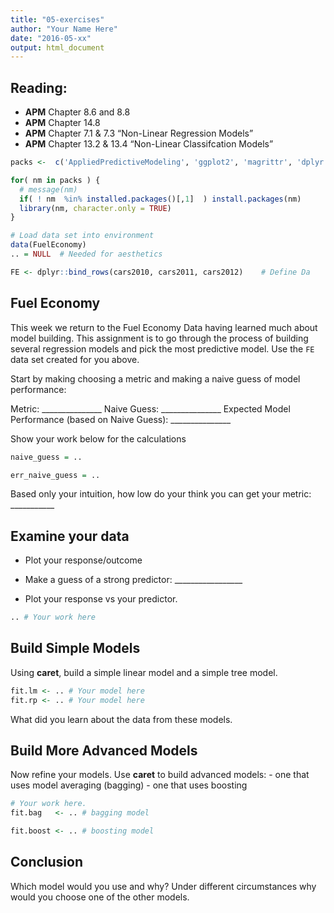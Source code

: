 ---
title: "05-exercises"
author: "Your Name Here"
date: "2016-05-xx"
output: html_document
---

## Reading:
- **APM** Chapter 8.6 and 8.8 
- **APM** Chapter 14.8 
- **APM** Chapter 7.1 & 7.3 "Non-Linear Regression Models"
- **APM** Chapter 13.2 & 13.4 "Non-Linear Classifcation Models"


```{r,echo=FALSE}

packs <-  c('AppliedPredictiveModeling', 'ggplot2', 'magrittr', 'dplyr')

for( nm in packs ) { 
  # message(nm)
  if( ! nm  %in% installed.packages()[,1]  ) install.packages(nm)
  library(nm, character.only = TRUE)
}

# Load data set into environment
data(FuelEconomy)
.. = NULL  # Needed for aesthetics 

FE <- dplyr::bind_rows(cars2010, cars2011, cars2012)    # Define Da

```

## Fuel Economy 


This week we return to the Fuel Economy Data having learned much about model building. This assignment is to go through the process of building several regression models and pick the most predictive model. Use the `FE` data set created for you above.


Start by making choosing a metric and making a naive guess of model performance: 

Metric: _______________
Naive Guess: _______________
Expected Model Performance (based on Naive Guess): _______________

Show your work below for the calculations

```{r} 

  
naive_guess = ..

err_naive_guess = ..

```


Based only your intuition, how low do your think you can get your metric: ___________


## Examine your data

 * Plot your response/outcome 

 * Make a guess of a strong predictor: _________________  
 * Plot your response vs your predictor. 

```{r}

.. # Your work here

```



## Build Simple Models

Using **caret**, build a simple linear model and a simple tree model. 

```{r}

fit.lm <- .. # Your model here
fit.rp <- .. # Your model here

```


What did you learn about the data from these models.



## Build More Advanced Models

Now refine your models. Use **caret** to build advanced models:
- one that uses model averaging (bagging) 
- one that uses boosting 

```{r}

# Your work here.
fit.bag   <- .. # bagging model 

fit.boost <- .. # boosting model


```


## Conclusion 

Which model would you use and why?  Under different circumstances why would you choose one of the other models.

